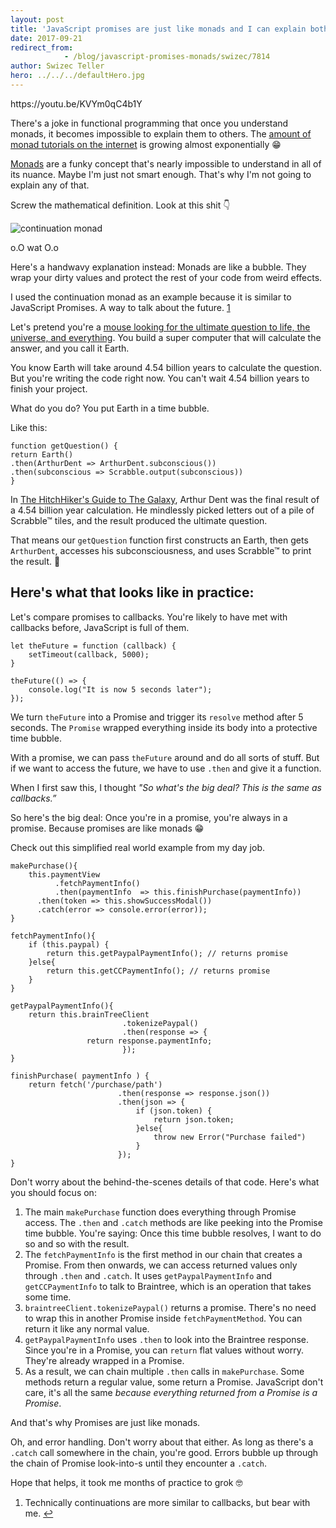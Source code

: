 ```yaml
---
layout: post
title: 'JavaScript promises are just like monads and I can explain both in less than 2 minutes'
date: 2017-09-21
redirect_from: 
            - /blog/javascript-promises-monads/swizec/7814
author: Swizec Teller
hero: ../../../defaultHero.jpg
---
```

https&#x3A;//youtu.be/KVYm0qC4b1Y



There's a joke in functional programming that once you understand monads, it becomes impossible to explain them to others. The [amount of monad tutorials on the internet](https://wiki.haskell.org/Monad_tutorials_timeline) is growing almost exponentially 😁



[Monads](https://en.wikipedia.org/wiki/Monad_(functional_programming)) are a funky concept that's nearly impossible to understand in all of its nuance. Maybe I'm just not smart enough. That's why I'm not going to explain any of that.



Screw the mathematical definition. Look at this shit 👇



![continuation monad](https://wikimedia.org/api/rest_v1/media/math/render/svg/9adf49871aefe9b313db56ab037c1a3dc2840c73)



o.O wat O.o



Here's a handwavy explanation instead: Monads are like a bubble. They wrap your dirty values and protect the rest of your code from weird effects.



I used the continuation monad as an example because it is similar to JavaScript Promises. A way to talk about the future. [1](#fn1)



Let's pretend you're a [mouse looking for the ultimate question to life, the universe, and everything](http://hitchhikers.wikia.com/wiki/Mice). You build a super computer that will calculate the answer, and you call it Earth.



You know Earth will take around 4.54 billion years to calculate the question. But you're writing the code right now. You can't wait 4.54 billion years to finish your project.



What do you do? You put Earth in a time bubble.



Like this:



```
function getQuestion() {
return Earth()
.then(ArthurDent => ArthurDent.subconscious())
.then(subconscious => Scrabble.output(subconscious))
}
```



In [The HitchHiker's Guide to The Galaxy](http://hitchhikers.wikia.com/wiki/Ultimate_Question), Arthur Dent was the final result of a 4.54 billion year calculation. He mindlessly picked letters out of a pile of Scrabble™ tiles, and the result produced the ultimate question.



That means our `getQuestion` function first constructs an Earth, then gets `ArthurDent`, accesses his subconsciousness, and uses Scrabble™ to print the result. 🤙



## Here's what that looks like in practice:



Let's compare promises to callbacks. You're likely to have met with callbacks before, JavaScript is full of them.



```
let theFuture = function (callback) {
    setTimeout(callback, 5000);
}

theFuture(() => {
    console.log("It is now 5 seconds later");
});
```



We turn `theFuture` into a Promise and trigger its `resolve` method after 5 seconds. The `Promise` wrapped everything inside its body into a protective time bubble.



With a promise, we can pass `theFuture` around and do all sorts of stuff. But if we want to access the future, we have to use `.then` and give it a function.



When I first saw this, I thought _"So what's the big deal? This is the same as callbacks.”_



So here's the big deal: Once you're in a promise, you're always in a promise. Because promises are like monads 😁



Check out this simplified real world example from my day job.



```
makePurchase(){
    this.paymentView
          .fetchPaymentInfo()
          .then(paymentInfo  => this.finishPurchase(paymentInfo))
      .then(token => this.showSuccessModal())
      .catch(error => console.error(error));
}

fetchPaymentInfo(){
    if (this.paypal) {
        return this.getPaypalPaymentInfo(); // returns promise
    }else{
        return this.getCCPaymentInfo(); // returns promise
    }
}

getPaypalPaymentInfo(){
    return this.brainTreeClient
                         .tokenizePaypal()
                         .then(response => {
                 return response.paymentInfo; 
                         });
}

finishPurchase( paymentInfo ) {
    return fetch('/purchase/path')
                        .then(response => response.json())
                        .then(json => {
                            if (json.token) {
                                return json.token;
                            }else{
                                throw new Error("Purchase failed")
                            }
                        });
}
```



Don't worry about the behind-the-scenes details of that code. Here's what you should focus on:



1. The main `makePurchase` function does everything through Promise access. The `.then` and `.catch` methods are like peeking into the Promise time bubble. You're saying: Once this time bubble resolves, I want to do so and so with the result.
2. The `fetchPaymentInfo` is the first method in our chain that creates a Promise. From then onwards, we can access returned values only through `.then` and `.catch`. It uses `getPaypalPaymentInfo` and `getCCPaymentInfo` to talk to Braintree, which is an operation that takes some time.
3. `braintreeClient.tokenizePaypal()` returns a promise. There's no need to wrap this in another Promise inside `fetchPaymentMethod`. You can return it like any normal value.
4. `getPaypalPaymentInfo` uses `.then` to look into the Braintree response. Since you're in a Promise, you can `return` flat values without worry. They're already wrapped in a Promise.
5. As a result, we can chain multiple `.then` calls in `makePurchase`. Some methods return a regular value, some return a Promise. JavaScript don't care, it's all the same _because everything returned from a Promise is a Promise_.



And that's why Promises are just like monads.



Oh, and error handling. Don't worry about that either. As long as there's a `.catch` call somewhere in the chain, you're good. Errors bubble up through the chain of Promise look-into-s until they encounter a `.catch`.



Hope that helps, it took me months of practice to grok 🤓



1. Technically continuations are more similar to callbacks, but bear with me. [↩](#ffn1)